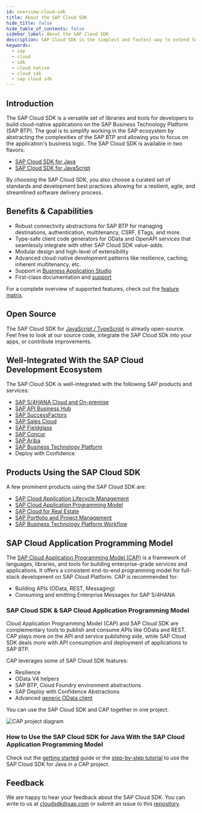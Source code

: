 ```yaml
---
id: overview-cloud-sdk
title: About the SAP Cloud SDK
hide_title: false
hide_table_of_contents: false
sidebar_label: About the SAP Cloud SDK
description: SAP Cloud SDK is the simplest and fastest way to extend SAP services and applications in the cloud.
keywords:
  - sap
  - cloud
  - sdk
  - cloud native
  - cloud sdk
  - sap cloud sdk
---
```



## Introduction

The SAP Cloud SDK is a versatile set of libraries and tools for developers to build cloud-native applications on the SAP Business Technology Platform (SAP BTP).
The goal is to simplify working in the SAP ecosystem by abstracting the complexities of the SAP BTP and allowing you to focus on the application's business logic.
The SAP Cloud SDK is available in two flavors:

- [SAP Cloud SDK for Java](/docs/java/overview-cloud-sdk-for-java)
- [SAP Cloud SDK for JavaScript](/docs/js/overview-cloud-sdk-for-javascript)

By choosing the SAP Cloud SDK, you also choose a curated set of standards and development best practices allowing for a resilient, agile, and streamlined software delivery process.

## Benefits & Capabilities

- Robust connectivity abstractions for SAP BTP for managing destinations, authentication, multitenancy, CSRF, ETags, and more.
- Type-safe client code generators for OData and OpenAPI services that seamlessly integrate with other SAP Cloud SDK value-adds.
- Modular design and high-level of extensibility
- Advanced cloud-native development patterns like resilience, caching, inherent multitenancy, etc.
- Support in [Business Application Studio](https://developers.sap.com/tutorials/appstudio-onboarding.html)
- First-class documentation and [support](./support.mdx)

For a complete overview of supported features, check out the [feature matrix](./feature-matrix.mdx).

## Open Source

The SAP Cloud SDK for [JavaScript / TypeScript](https://github.com/SAP/cloud-sdk-js) is already open-source.
Feel free to look at our source code, integrate the SAP Cloud SDk into your apps, or contribute improvements.

## Well-Integrated With the SAP Cloud Development Ecosystem

The SAP Cloud SDK is well-integrated with the following SAP products and services:

- [SAP S/4HANA Cloud and On-premise](https://www.sap.com/products/s4hana-erp.html)
- [SAP API Business Hub](https://api.sap.com/)
- [SAP SuccessFactors](https://www.sap.com/products/human-resources-hcm.html)
- [SAP Sales Cloud](https://www.sap.com/products/sales-cloud.html)
- [SAP Fieldglass](https://www.fieldglass.com/)
- [SAP Concur](https://www.concur.com/)
- [SAP Ariba](https://www.ariba.com/)
- [SAP Business Technology Platform](https://www.sap.com/products/cloud-platform.html)
- Deploy with Confidence

## Products Using the SAP Cloud SDK

A few prominent products using the SAP Cloud SDK are:

- [SAP Cloud Application Lifecycle Management](https://support.sap.com/en/alm.html)
- [SAP Cloud Application Programming Model](https://cap.cloud.sap/docs/)
- [SAP Cloud for Real Estate](https://www.sap.com/products/real-estate-facilities-mgmt-cloud.html)
- [SAP Portfolio and Project Management](https://www.sap.com/germany/products/project-portfolio-management.html)
- [SAP Business Technology Platform Workflow](https://help.sap.com/viewer/product/WORKFLOW_SERVICE/Cloud/en-US)

## SAP Cloud Application Programming Model

The [SAP Cloud Application Programming Model (CAP)](https://cap.cloud.sap/docs/) is a framework of languages, libraries, and tools for building enterprise-grade services and applications.
It offers a consistent end-to-end programming model for full-stack development on SAP Cloud Platform.
CAP is recommended for:

- Building APIs (OData, REST, Messaging)
- Consuming and emitting Enterprise Messages for SAP S/4HANA

### SAP Cloud SDK & SAP Cloud Application Programming Model

Cloud Application Programming Model (CAP) and SAP Cloud SDK are complementary tools to publish and consume APIs like OData and REST.
CAP plays more on the API and service publishing side, while SAP Cloud SDK deals more with API consumption and deployment of applications to SAP BTP.

CAP leverages some of SAP Cloud SDK features:

- Resilience
- OData V4 helpers
- SAP BTP, Cloud Foundry environment abstractions
- SAP Deploy with Confidence Abstractions
- Advanced [generic OData client](/docs/java/features/odata/generic-untyped-odata-client)

You can use the SAP Cloud SDK and CAP together in one project.

![CAP project diagram](https://cap.cloud.sap/docs/assets/overview.png)

### How to Use the SAP Cloud SDK for Java With the SAP Cloud Application Programming Model

Check out the [getting started](/docs/java/guides/cap-sdk-integration) guide or the [step-by-step tutorial](https://developers.sap.com/tutorials/cloudsdk-integrate-cap.html) to use the SAP Cloud SDK for Java in a CAP project.

## Feedback

We are happy to hear your feedback about the SAP Cloud SDK.
You can write to us at [cloudsdk@sap.com](mailto:cloudsdk@sap.com) or submit an issue to this [repository](https://github.com/SAP/cloud-sdk/issues/new?assignees=&labels=feedback&template=feedback.md&title=).
